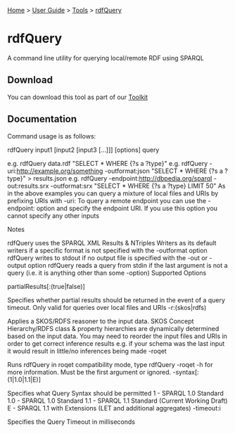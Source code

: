 [[Home]] > [[User Guide]] > [[UserGuide/Tools|Tools]] > [[UserGuide/Tools/rdfQuery|rdfQuery]]

= rdfQuery =

A command line utility for querying local/remote RDF using SPARQL

== Download ==

You can download this tool as part of our [[http://www.dotnetrdf.org?content.asp?pageID=Download%20dotNetRDF%20Toolkit%20for%20Windows|Toolkit]]

== Documentation ==

Command usage is as follows:

rdfQuery input1 [input2 [input3 [...]]] [options] query

e.g. rdfQuery data.rdf "SELECT * WHERE {?s a ?type}"
e.g. rdfQuery -uri:http://example.org/something -outformat:json "SELECT * WHERE {?s a ?type}" > results.json
e.g. rdfQuery -endpoint:http://dbpedia.org/sparql -out:results.srx -outformat:srx "SELECT * WHERE {?s a ?type} LIMIT 50"
As in the above examples you can query a mixture of local files and URIs by prefixing URIs with -uri:
To query a remote endpoint you can use the -endpoint: option and specify the endpoint URI. If you use this option you cannot specify any other inputs

Notes

rdfQuery uses the SPARQL XML Results & NTriples Writers as its default writers if a specific format is not specified with the -outformat option
rdfQuery writes to stdout if no output file is specified with the -out or -output option
rdfQuery reads a query from stdin if the last argument is not a query (i.e. it is anything other than some -option)
Supported Options

partialResults[:(true|false)]

Specifies whether partial results should be returned in the event of a query timeout. Only valid for queries over local files and URIs
-r:(skos|rdfs)

Applies a SKOS/RDFS reasoner to the input data. SKOS Concept Hierarchy/RDFS class & property hierarchies are dynamically determined based on the input data. You may need to reorder the input files and URIs in order to get correct inference results e.g. if your schema was the last input it would result in little/no inferences being made
-roqet

Runs rdfQuery in roqet compatibility mode, type rdfQuery -roqet -h for more information. Must be the first argument or ignored.
-syntax[:(1|1.0|1.1|E)]

Specifies what Query Syntax should be permitted
1 - SPARQL 1.0 Standard
1.0 - SPARQL 1.0 Standard
1.1 - SPARQL 1.1 Standard (Current Working Draft)
E - SPARQL 1.1 with Extensions (LET and additional aggregates)
-timeout:i

Specifies the Query Timeout in milliseconds